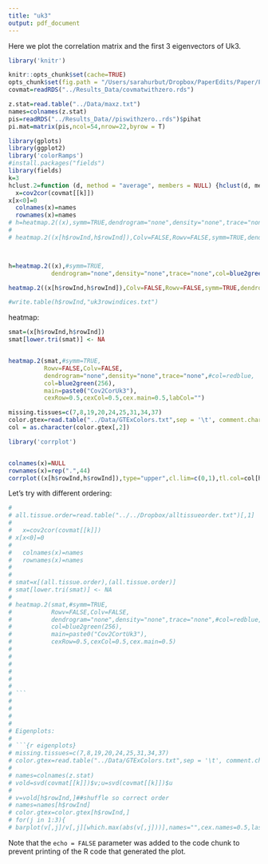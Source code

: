 ```yaml
---
title: "uk3"
output: pdf_document
---
```

Here we plot the correlation matrix and the first 3 eigenvectors of Uk3.

```r
library('knitr')

knitr::opts_chunk$set(cache=TRUE)
opts_chunk$set(fig.path = "/Users/sarahurbut/Dropbox/PaperEdits/Paper/Figures/") 
covmat=readRDS("../Results_Data/covmatwithzero.rds")

z.stat=read.table("../Data/maxz.txt")
names=colnames(z.stat)
pis=readRDS("../Results_Data//piswithzero..rds")$pihat
pi.mat=matrix(pis,ncol=54,nrow=22,byrow = T)
```

```r
library(gplots)
library(ggplot2)
library('colorRamps')
#install.packages("fields")
library(fields)
k=3
hclust.2=function (d, method = "average", members = NULL) {hclust(d, method, members)}
  x=cov2cor(covmat[[k]])
x[x<0]=0
  colnames(x)=names
  rownames(x)=names
# h=heatmap.2((x),symm=TRUE,dendrogram="none",density="none",trace="none",col=blue2green(256),main=paste0("Cov2CorU",k,"pihat=",round(colSums(pi.mat)[k],2)),cexRow=0.5,cexCol=0.5,hclustfun = hclust.2)
# 
# heatmap.2((x[h$rowInd,h$rowInd]),Colv=FALSE,Rowv=FALSE,symm=TRUE,dendrogram="none",density="none",trace="none",col=blue2green(256),main=paste0("Cov2CorU",k,"pihat=",round(colSums(pi.mat)[k],2)),cexRow=0.5,cexCol=0.5,hclustfun = hclust.2)



h=heatmap.2((x),#symm=TRUE,
            dendrogram="none",density="none",trace="none",col=blue2green(256),main=paste0("Cov2CorU",k,"pihat=",round(colSums(pi.mat)[k],2)),cexRow=0.5,cexCol=0.5)

heatmap.2((x[h$rowInd,h$rowInd]),Colv=FALSE,Rowv=FALSE,symm=TRUE,dendrogram="none",density="none",trace="none",col=blue2green(256),main=paste0("Cov2CorU",k,"pihat=",round(colSums(pi.mat)[k],2)),cexRow=0.5,cexCol=0.5)

#write.table(h$rowInd,"uk3rowindices.txt")
```

heatmap:

```r

smat=(x[h$rowInd,h$rowInd])
smat[lower.tri(smat)] <- NA


heatmap.2(smat,#symm=TRUE,
          Rowv=FALSE,Colv=FALSE,
          dendrogram="none",density="none",trace="none",#col=redblue,
          col=blue2green(256),
          main=paste0("Cov2CorUk3"),
          cexRow=0.5,cexCol=0.5,cex.main=0.5,labCol="")
```

```r

missing.tissues=c(7,8,19,20,24,25,31,34,37)
color.gtex=read.table("../Data/GTExColors.txt",sep = '\t', comment.char = '')[-missing.tissues,]
col = as.character(color.gtex[,2])

library('corrplot')


colnames(x)=NULL
rownames(x)=rep(".",44)
corrplot((x[h$rowInd,h$rowInd]),type="upper",cl.lim=c(0,1),tl.col=col[h$rowInd],tl.cex=8,method="color",col=rep(blue2green(256),2))


```


Let's try with different ordering:

```r
# 
# all.tissue.order=read.table("../../Dropbox/alltissueorder.txt")[,1]
# 
#   x=cov2cor(covmat[[k]])
# x[x<0]=0
# 
#   colnames(x)=names
#   rownames(x)=names
# 
# 
# smat=x[(all.tissue.order),(all.tissue.order)]
# smat[lower.tri(smat)] <- NA
# 
# heatmap.2(smat,#symm=TRUE,
#           Rowv=FALSE,Colv=FALSE,
#           dendrogram="none",density="none",trace="none",#col=redblue,
#           col=blue2green(256),
#           main=paste0("Cov2CortUk3"),
#           cexRow=0.5,cexCol=0.5,cex.main=0.5)
# 
# 
# 
# 
# 
# 
# ```
# 
# 
# 
# 
# Eigenplots:
# 
# ```{r eigenplots}
# missing.tissues=c(7,8,19,20,24,25,31,34,37)
# color.gtex=read.table("../Data/GTExColors.txt",sep = '\t', comment.char = '')[-missing.tissues,]
# 
# names=colnames(z.stat)
# vold=svd(covmat[[k]])$v;u=svd(covmat[[k]])$u
# 
# v=vold[h$rowInd,]##shuffle so correct order
# names=names[h$rowInd]
# color.gtex=color.gtex[h$rowInd,]
# for(j in 1:3){
# barplot(v[,j]/v[,j][which.max(abs(v[,j]))],names="",cex.names=0.5,las=2,main=paste0("EigenVector",j,"Uk",k),col = as.character(color.gtex[,2]))}

```


Note that the `echo = FALSE` parameter was added to the code chunk to prevent printing of the R code that generated the plot.
